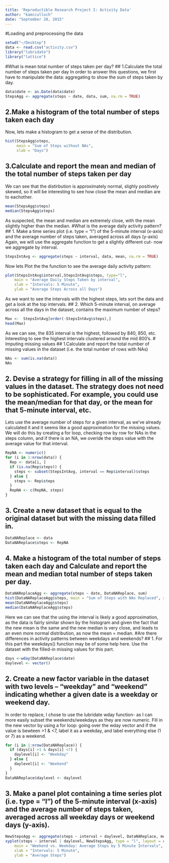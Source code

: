 ```yaml
---
title: 'Reproductible Research Project I: Activity Data'
author: "kamcculloch"
date: "September 20, 2015"
---
```

#Loading and preprocessing the data

```r
setwd("~/Desktop")
data <- read.csv("activity.csv")
library("lubridate")
library("lattice")
```
#What is mean total number of steps taken per day?
## 1.Calculate the total number of steps taken per day
In order to answer this questions, we first have to manipulate the data: aggregating to show the sum of steps taken by day.
```r
data$date <- as.Date(data$date)
StepsAgg <- aggregate(steps ~ date, data, sum, na.rm = TRUE)
```
## 2.Make a histogram of the total number of steps taken each day
Now, lets make a histogram to get a sense of the distribution.
```r
hist(StepsAgg$steps, 
     main = "Sum of Steps without NAs", 
     xlab = "Days")
```
## 3.Calculate and report the mean and median of the total number of steps taken per day
We can see that the distirbution is approximately normal, slighly positively skewed, so it will be interesting to see how close the mean and median are to eachother.
```r
mean(StepsAgg$steps)
median(StepsAgg$steps)
```
As suspected, the mean and median are extremely close, with the mean slightly higher than the median.
#What is the average daily activity pattern?
## 1. Make a time series plot (i.e. type = "l") of the 5-minute interval (x-axis) and the average number of steps taken, averaged across all days (y-axis)
Again, we will use the aggregate function to get a slightly different cut- now we aggregate by interval.
```r
StepsIntAvg <- aggregate(steps ~ interval, data, mean, na.rm = TRUE)
```
Now lets Plot the the function to see the average daily activity pattern:
```r
plot(StepsIntAvg$interval,StepsIntAvg$steps, type="l", 
    main = "Average Daily Steps Taken by interval",
    xlab = "Intervals: 5 Minute", 
    ylab = "Average Steps Across all Days")
```
As we want to see the intervals with the highest steps, lets sort the data and get a look at the top intervals.
## 2. Which 5-minute interval, on average across all the days in the dataset, contains the maximum number of steps?
```r
Max <-  StepsIntAvg[order(-StepsIntAvg$steps),]
head(Max)
```
As we can see, the 835 interval is the highest, followed by 840, 850, etc. Interesting to see the highest intervals clustered around the mid 800's.
# Imputing missing values
## 1.Calculate and report the total number of missing values in the dataset (i.e. the total number of rows with NAs)
```r
NAs <- sum(is.na(data))
NAs
```
## 2. Devise a strategy for filling in all of the missing values in the dataset. The strategy does not need to be sophisticated. For example, you could use the mean/median for that day, or the mean for that 5-minute interval, etc.
Lets use the average number of steps for a given interval, as we've already calculated it and it seems like a good approximation for the missing values. We will do this by creating a for loop, checking row by row for NAs in the steps column, and if there is an NA, we overide the steps value with the average value for that interval.
```r
RepNA <- numeric()
for (i in 1:nrow(data)) {
  Rep <- data[i, ]
  if (is.na(Rep$steps)) {
    steps <- subset(StepsIntAvg, interval == Rep$interval)$steps
  } else {
    steps <- Rep$steps
  }
  RepNA <- c(RepNA, steps)
}
```
## 3. Create a new dataset that is equal to the original dataset but with the missing data filled in.
```r
DataNAReplace <- data
DataNAReplace$steps <- RepNA
```
## 4. Make a histogram of the total number of steps taken each day and Calculate and report the mean and median total number of steps taken per day.
```r
DataNAReplaceAgg <- aggregate(steps ~ date, DataNAReplace, sum)
hist(DataNAReplaceAgg$steps, main = "Sum of Steps with NAs Replaced", xlab = "Days")
mean(DataNAReplaceAgg$steps)
median(DataNAReplaceAgg$steps)
```
Here we can see that the using the interval is likely a good approximation, as the data is fairly similar shown by the histogram and given the fact that the new mean is the same and the new median is very close, and leads to an even more normal distribution, as now the mean = median.
#Are there differences in activity patterns between weekdays and weekends?
## 1. For this part the weekdays() function may be of some help here. Use the dataset with the filled-in missing values for this part.
```r
days <-wday(DataNAReplace$date)
daylevel <- vector()
```
## 2. Create a new factor variable in the dataset with two levels – “weekday” and “weekend” indicating whether a given date is a weekday or weekend day.
In order to replace, I chose to use the lubridate wday function- as I can more easily subset the weekends/weekdays as they are now numeric. Fill in the new vector by using a for loop: going over the wday vector and if the value is bewteen >1 & <7, label it as a weekday, and label everything else (1 or 7) as a weekend.
```r
for (i in 1:nrow(DataNAReplace)) {
  if (days[i] >1 & days[i] <7) {
    daylevel[i] <- "Weekday"
  } else {
    daylevel[i] <- "Weekend"
  }
}
DataNAReplace$daylevel <- daylevel
```
## 3. Make a panel plot containing a time series plot (i.e. type = "l") of the 5-minute interval (x-axis) and the average number of steps taken, averaged across all weekday days or weekend days (y-axis). 
```r
NewStepsAgg <- aggregate(steps ~ interval + daylevel, DataNAReplace, mean)
xyplot(steps ~ interval | daylevel, NewStepsAgg, type = "l", layout = c(1, 2), 
    main = "Weekend vs. Weekday: Average Steps by 5 Minute Intervals",
    xlab = "Intervals: 5 Minute", 
    ylab = "Average Steps")
```

